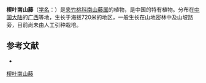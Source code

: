 {{Speciesbox
| name = 楔叶南山藤
| status = 
| status_system = 
| image = 
| genus = Dregea
| species = cuneifolia
| authority = Tsiang et P. T. Li in Acta Phytotax.
}}

'''楔叶南山藤'''（[[学名|学名]]：{{lang|la|''Dregea cuneifolia''}}）是[[夹竹桃科|夹竹桃科]][[南山藤属|南山藤属]]的植物，是中国的特有植物。分布在[[中国大陆|中国大陆]]的[[广西|广西]]等地，生长于海拔720米的地区，一般生长在山地密林中及山坡路旁，目前尚未由人工引种栽培。

== 参考文献 ==
<div class="references-small">
* {{cite web| url =http://www.bioinfo.cn/db05/KmzwSpecies.php?action=view&id=1676| title =楔叶南山藤| work =《中国高等植物数据库全库》| publisher =中国科学院微生物研究所| author =昆明植物研究所| accessdate =2009-02-22| deadurl =yes| archiveurl =https://web.archive.org/web/20160305002626/http://www.bioinfo.cn/db05/KmzwSpecies.php?action=view&id=1676| archivedate =2016-03-05}}
</div>
{{Taxonbar|from=Q11119666}}

[[Category:南山藤属|楔叶南山藤]]


{{植物小作品}}
